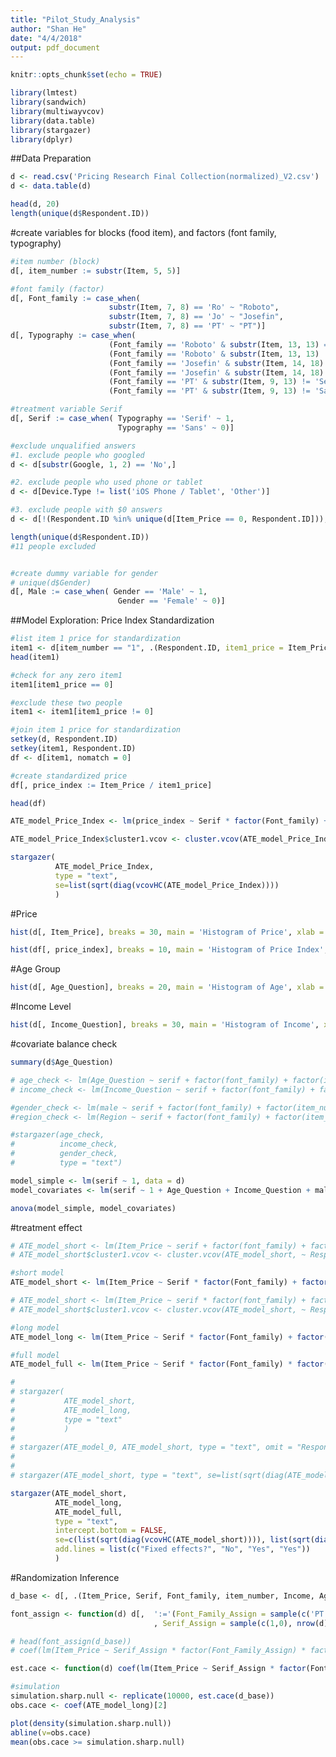 ```yaml
---
title: "Pilot_Study_Analysis"
author: "Shan He"
date: "4/4/2018"
output: pdf_document
---
```


```r
knitr::opts_chunk$set(echo = TRUE)
```

```r
library(lmtest)
library(sandwich)
library(multiwayvcov)
library(data.table)
library(stargazer)
library(dplyr)
```

##Data Preparation
```r
d <- read.csv('Pricing Research Final Collection(normalized)_V2.csv')
d <- data.table(d)

head(d, 20)
length(unique(d$Respondent.ID))
```

#create variables for blocks (food item), and factors (font family, typography) 
```r
#item number (block)
d[, item_number := substr(Item, 5, 5)]

#font family (factor)
d[, Font_family := case_when(
                      substr(Item, 7, 8) == 'Ro' ~ "Roboto",
                      substr(Item, 7, 8) == 'Jo' ~ "Josefin",
                      substr(Item, 7, 8) == 'PT' ~ "PT")]
d[, Typography := case_when(
                      (Font_family == 'Roboto' & substr(Item, 13, 13) == 'S') ~ 'Serif',
                      (Font_family == 'Roboto' & substr(Item, 13, 13) != 'S') ~ 'Sans',
                      (Font_family == 'Josefin' & substr(Item, 14, 18) != 'Slab') ~ 'Serif',
                      (Font_family == 'Josefin' & substr(Item, 14, 18) != 'Sans') ~ 'Sans',
                      (Font_family == 'PT' & substr(Item, 9, 13) != 'Serif') ~ 'Serif',
                      (Font_family == 'PT' & substr(Item, 9, 13) != 'Sans') ~ 'Sans')]

#treatment variable Serif
d[, Serif := case_when( Typography == 'Serif' ~ 1,
                        Typography == 'Sans' ~ 0)]

#exclude unqualified answers
#1. exclude people who googled
d <- d[substr(Google, 1, 2) == 'No',]

#2. exclude people who used phone or tablet
d <- d[Device.Type != list('iOS Phone / Tablet', 'Other')]

#3. exclude people with $0 answers
d <- d[!(Respondent.ID %in% unique(d[Item_Price == 0, Respondent.ID])),]

length(unique(d$Respondent.ID))
#11 people excluded


#create dummy variable for gender
# unique(d$Gender)
d[, Male := case_when( Gender == 'Male' ~ 1,
                        Gender == 'Female' ~ 0)]
```


##Model Exploration: Price Index Standardization
```r
#list item 1 price for standardization
item1 <- d[item_number == "1", .(Respondent.ID, item1_price = Item_Price, item1_font = paste(Font_family, Typography, sep = "_"))]
head(item1)

#check for any zero item1
item1[item1_price == 0]

#exclude these two people
item1 <- item1[item1_price != 0]

#join item 1 price for standardization
setkey(d, Respondent.ID)
setkey(item1, Respondent.ID)
df <- d[item1, nomatch = 0]

#create standardized price
df[, price_index := Item_Price / item1_price]

head(df)

ATE_model_Price_Index <- lm(price_index ~ Serif * factor(Font_family) + factor(item_number) + factor(Food_Preference) + Income + Age + Male + factor(Region) + factor(item1_font), data = df)

ATE_model_Price_Index$cluster1.vcov <- cluster.vcov(ATE_model_Price_Index, ~ Respondent.ID)

stargazer(
          ATE_model_Price_Index, 
          type = "text", 
          se=list(sqrt(diag(vcovHC(ATE_model_Price_Index))))
          )

```

#Price
```r
hist(d[, Item_Price], breaks = 30, main = 'Histogram of Price', xlab = 'Price')

hist(df[, price_index], breaks = 10, main = 'Histogram of Price Index', xlab = 'Price Index')
```

#Age Group
```r
hist(d[, Age_Question], breaks = 20, main = 'Histogram of Age', xlab = 'Age', xlim = range(0, 100))
```

#Income Level
```r
hist(d[, Income_Question], breaks = 30, main = 'Histogram of Income', xlab = 'Income')
```

#covariate balance check

```r
summary(d$Age_Question)

# age_check <- lm(Age_Question ~ serif + factor(font_family) + factor(item_number), data = d)
# income_check <- lm(Income_Question ~ serif + factor(font_family) + factor(item_number), data = d)

#gender_check <- lm(male ~ serif + factor(font_family) + factor(item_number), data = d)
#region_check <- lm(Region ~ serif + factor(font_family) + factor(item_number), data = d)

#stargazer(age_check, 
#          income_check, 
#          gender_check, 
#          type = "text")

model_simple <- lm(serif ~ 1, data = d)
model_covariates <- lm(serif ~ 1 + Age_Question + Income_Question + male + factor(Region) + factor(Food_Preference), data = d)

anova(model_simple, model_covariates)
```

#treatment effect
```r
# ATE_model_short <- lm(Item_Price ~ serif + factor(font_family) + factor(item_number) + factor(Food_Preference)+ Income_Question + Age_Question + male, data = d)
# ATE_model_short$cluster1.vcov <- cluster.vcov(ATE_model_short, ~ Respondent.ID)

#short model
ATE_model_short <- lm(Item_Price ~ Serif * factor(Font_family) + factor(item_number) , data = d)

# ATE_model_short <- lm(Item_Price ~ serif * factor(font_family) + factor(Respondent.ID), data = d)
# ATE_model_short$cluster1.vcov <- cluster.vcov(ATE_model_short, ~ Respondent.ID)

#long model
ATE_model_long <- lm(Item_Price ~ Serif * factor(Font_family) + factor(item_number) + Income + Age + Male + factor(Food_Preference) + factor(Region), data = d)

#full model
ATE_model_full <- lm(Item_Price ~ Serif * factor(Font_family) * factor(item_number) + Income + Age + Male, data = d)

# 
# stargazer(
#           ATE_model_short,
#           ATE_model_long,
#           type = "text"
#           )
# 
# stargazer(ATE_model_0, ATE_model_short, type = "text", omit = "Respondent.ID")
# 
# 
# stargazer(ATE_model_short, type = "text", se=list(sqrt(diag(ATE_model_short$cluster1.vcov))))

stargazer(ATE_model_short,
          ATE_model_long,
          ATE_model_full,
          type = "text", 
          intercept.bottom = FALSE,
          se=c(list(sqrt(diag(vcovHC(ATE_model_short)))), list(sqrt(diag(vcovHC(ATE_model_long)))), list(sqrt(diag(vcovHC(ATE_model_full))))),
          add.lines = list(c("Fixed effects?", "No", "Yes", "Yes"))
          )

```

#Randomization Inference
```r
d_base <- d[, .(Item_Price, Serif, Font_family, item_number, Income, Age, Male, Food_Preference, Region, Item_Price)]

font_assign <- function(d) d[,  ':='(Font_Family_Assign = sample(c('PT', 'Josefin', 'Roboto'), nrow(d), replace = TRUE)
                                , Serif_Assign = sample(c(1,0), nrow(d), replace = TRUE))]

# head(font_assign(d_base))
# coef(lm(Item_Price ~ Serif_Assign * factor(Font_Family_Assign) * factor(item_number) + Income + Age + Male, data = font_assign(d)))[2]

est.cace <- function(d) coef(lm(Item_Price ~ Serif_Assign * factor(Font_Family_Assign) * factor(item_number) + Income + Age + Male, data = font_assign(d)))[2]

#simulation
simulation.sharp.null <- replicate(10000, est.cace(d_base))
obs.cace <- coef(ATE_model_long)[2]

plot(density(simulation.sharp.null))
abline(v=obs.cace)
mean(obs.cace >= simulation.sharp.null)
```



<!-- #check to see within-block treatment effect -->
<!-- ```{r} -->
<!-- ATE_model_short_PT <- lm(Item_Price ~ serif + factor(item_number) + Income_Question + Age_Question + male, data = d[font_family == 'PT']) -->

<!-- stargazer(ATE_model_short_PT, type = "text", se=list(sqrt(diag(vcovHC(ATE_model_short_PT))))) -->
<!-- ``` -->


<!-- ```{r} -->
<!-- ATE_model_short_Item1 <- lm(Item_Price ~ serif + factor(font_family) + Income_Question + Age_Question + male, data = d[item_number == '1']) -->

<!-- stargazer(ATE_model_short_Item1, type = "text", se=list(sqrt(diag(vcovHC(ATE_model_short_Item1))))) -->
<!-- ``` -->

<!-- #power analysis -->

<!-- ```{r} -->
<!-- library(pwr) -->
<!-- pwr.t.test(d = ) -->
<!-- ``` -->
